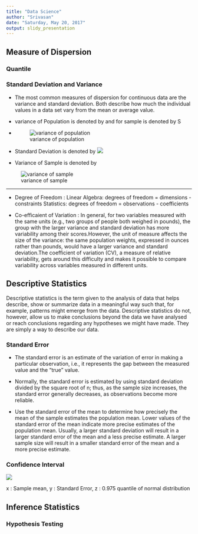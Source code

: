 ```yaml
---
title: "Data Science"
author: "Srivasan"
date: "Saturday, May 20, 2017"
output: slidy_presentation
---
```


## Measure of Dispersion

### Quantile

### Standard Deviation and Variance

- The most common measures of dispersion for continuous data are the variance and standard deviation. Both describe how much the individual values in a data set vary from the mean or average value.

- variance of Population is denoted by   and for sample is denoted by S

-  ![variance of population](C:\Users\ajay\Desktop\Data Science Training\population variation.png)

- Standard Deviation is denoted by ![](C:\Users\ajay\Desktop\Data Science Training\sd.png)

-  Variance of Sample is denoted by 

![variance of sample](C:\Users\ajay\Desktop\Data Science Training\sample variation.png)

***
- Degree of Freedom : Linear Algebra: degrees of freedom = dimensions - constraints
                      Statistics: degrees of freedom = observations - coefficients

- Co-efficaient of Variation : In general, for two variables measured with the same units (e.g., two groups of people both weighed in pounds), the group with the larger variance and standard deviation has more variability among their scores.However, the unit of measure
affects the size of the variance: the same population weights, expressed in ounces
rather than pounds, would have a larger variance and standard deviation.The
coefficient of variation (CV), a measure of relative variability, gets around this
difficulty and makes it possible to compare variability across variables measured
in different units.

## Descriptive Statistics

Descriptive statistics is the term given to the analysis of data that helps describe, show or summarize data in a meaningful way such that, for example, patterns might emerge from the data. Descriptive statistics do not, however, allow us to make conclusions beyond the data we have analysed or reach conclusions regarding any hypotheses we might have made. They are simply a way to describe our data.


### Standard Error

- The standard error is an estimate of the variation of error in making a particular observation, i.e., it represents the gap between the measured value and the "true" value.

- Normally, the standard error is estimated by using standard deviation divided by
the square root of n; thus, as the sample size increases, the standard error generally
decreases, as observations become more reliable.

- Use the standard error of the mean to determine how precisely the mean of the sample estimates the population mean. Lower values of the standard error of the mean indicate more precise estimates of the population mean. Usually, a larger standard deviation will result in a larger standard error of the mean and a less precise estimate. A larger sample size will result in a smaller standard error of the mean and a more precise estimate.

### Confidence Interval

![](C:\Users\ajay\Desktop\Data Science Training\ci.png)

x : Sample mean,
y : Standard Error,
z : 0.975 quantile of normal distribution

## Inference Statistics

### Hypothesis Testing
